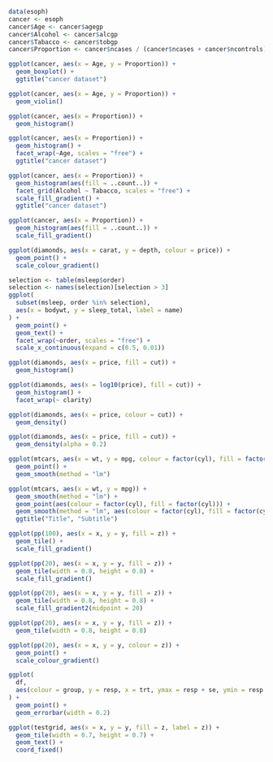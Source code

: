 ```r
data(esoph)
cancer <- esoph
cancer$Age <- cancer$agegp
cancer$Alcohol <- cancer$alcgp
cancer$Tabacco <- cancer$tobgp
cancer$Proportion <- cancer$ncases / (cancer$ncases + cancer$ncontrols)
```

```r
ggplot(cancer, aes(x = Age, y = Proportion)) +
  geom_boxplot() +
  ggtitle("cancer dataset")
```

```r
ggplot(cancer, aes(x = Age, y = Proportion)) +
  geom_violin()
```

```r
ggplot(cancer, aes(x = Proportion)) +
  geom_histogram()
```

```r
ggplot(cancer, aes(x = Proportion)) +
  geom_histogram() +
  facet_wrap(~Age, scales = "free") +
  ggtitle("cancer dataset")
```

```r
ggplot(cancer, aes(x = Proportion)) +
  geom_histogram(aes(fill = ..count..)) +
  facet_grid(Alcohol ~ Tabacco, scales = "free") +
  scale_fill_gradient() +
  ggtitle("cancer dataset")
```

```r
ggplot(cancer, aes(x = Proportion)) +
  geom_histogram(aes(fill = ..count..)) +
  scale_fill_gradient()
```

```r
ggplot(diamonds, aes(x = carat, y = depth, colour = price)) +
  geom_point() +
  scale_colour_gradient()
```

```r
selection <- table(msleep$order)
selection <- names(selection)[selection > 3]
ggplot(
  subset(msleep, order %in% selection),
  aes(x = bodywt, y = sleep_total, label = name)
) +
  geom_point() +
  geom_text() +
  facet_wrap(~order, scales = "free") +
  scale_x_continuous(expand = c(0.5, 0.01))
```

```r
ggplot(diamonds, aes(x = price, fill = cut)) +
  geom_histogram()
```

```r
ggplot(diamonds, aes(x = log10(price), fill = cut)) +
  geom_histogram() +
  facet_wrap(~ clarity)
```

```r
ggplot(diamonds, aes(x = price, colour = cut)) +
  geom_density()
```

```r
ggplot(diamonds, aes(x = price, fill = cut)) +
  geom_density(alpha = 0.2)
```

```r
ggplot(mtcars, aes(x = wt, y = mpg, colour = factor(cyl), fill = factor(cyl))) +
  geom_point() +
  geom_smooth(method = "lm")
```
```r
ggplot(mtcars, aes(x = wt, y = mpg)) +
  geom_smooth(method = "lm") +
  geom_point(aes(colour = factor(cyl), fill = factor(cyl))) +
  geom_smooth(method = "lm", aes(colour = factor(cyl), fill = factor(cyl))) +
  ggtitle("Title", "Subtitle")
```

```r
ggplot(pp(100), aes(x = x, y = y, fill = z)) +
  geom_tile() +
  scale_fill_gradient()
```
```r
ggplot(pp(20), aes(x = x, y = y, fill = z)) +
  geom_tile(width = 0.8, height = 0.8) +
  scale_fill_gradient()
```
```r
ggplot(pp(20), aes(x = x, y = y, fill = z)) +
  geom_tile(width = 0.8, height = 0.8) +
  scale_fill_gradient2(midpoint = 20)
```
```r
ggplot(pp(20), aes(x = x, y = y, fill = z)) +
  geom_tile(width = 0.8, height = 0.8)
```

```r
ggplot(pp(20), aes(x = x, y = y, colour = z)) +
  geom_point() +
  scale_colour_gradient()
```
```r
ggplot(
  df,
  aes(colour = group, y = resp, x = trt, ymax = resp + se, ymin = resp - se)
) +
  geom_point() +
  geom_errorbar(width = 0.2)
```

```r
ggplot(testgrid, aes(x = x, y = y, fill = z, label = z)) +
  geom_tile(width = 0.7, height = 0.7) +
  geom_text() +
  coord_fixed()
```

